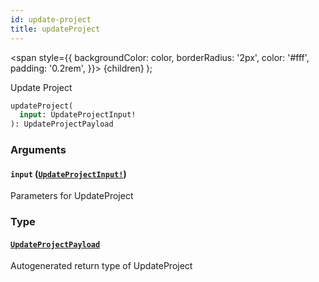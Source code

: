 ```yaml
---
id: update-project
title: updateProject
---
```


<span
style={{
      backgroundColor: color,
      borderRadius: '2px',
      color: '#fff',
      padding: '0.2rem',
    }}>
{children}
</span>
);

Update Project

```graphql
updateProject(
  input: UpdateProjectInput!
): UpdateProjectPayload

```

### Arguments

#### `input` ([`UpdateProjectInput!`](/api/graphql/documentation/inputs/update-project-input))

Parameters for UpdateProject

### Type

#### [`UpdateProjectPayload`](/api/graphql/documentation/objects/update-project-payload)

Autogenerated return type of UpdateProject
